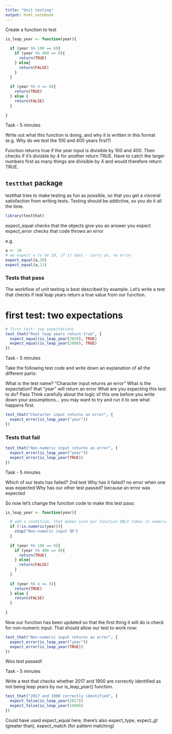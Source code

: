 ```yaml
---
title: "Unit testing"
output: html_notebook
---
```


Create a function to test

```r
is_leap_year <- function(year){
  
  if (year %% 100 == 0){
    if (year %% 400 == 0){
      return(TRUE)
    } else{
      return(FALSE)
    }
  } 
    
  if (year %% 4 == 0){
    return(TRUE)
  } else {
    return(FALSE)
  }
  
}
```


Task - 5 minutes

Write out what this function is doing, and why it is written in this format (e.g. Why do we test the 100 and 400 years first?)

Function returns true if the year input is divisible by 100 and 400. Then checks if it's divisble by 4 for another return TRUE. Have to catch the larger numbers first as many things are divisible by 4 and would therefore return TRUE.

## `testthat` package

testthat tries to make testing as fun as possible, so that you get a visceral satisfaction from writing tests. Testing should be addictive, so you do it all the time.


```r
library(testthat)
```

expect_equal checks that the objects give you an answer you expect
expect_error checks that code throws an error

e.g.
```r
a <- 10
# we expect a to be 10, if it does - carry on, no error
expect_equal(a,10)
expect_equal(a,11)
```

### Tests that pass

The workflow of unit testing is best described by example. Let’s write a test that checks if real leap years return a true value from our function.


# first test: two expectations
```r
# first test: two expectations
test_that("Real leap years return true", {
  expect_equal(is_leap_year(2020), TRUE)
  expect_equal(is_leap_year(2000), TRUE)
})
```

Task - 5 minutes

Take the following test code and write down an explanation of all the different parts:

What is the test name?
"Character input returns an error"
What is the expectation?
that "year" will return an error
What are you expecting this test to do?
Pass
Think carefully about the logic of this one before you write down your assumptions… you may want to try and run it to see what happens first.

```r
test_that("Character input returns an error", {
  expect_error(is_leap_year("year"))
})
```

### Tests that fail

```r
test_that("Non-numeric input returns an error", {
  expect_error(is_leap_year("year"))
  expect_error(is_leap_year(TRUE))
})
```
Task - 5 minutes

Which of our tests has failed?
2nd test
Why has it failed?
no error when one was expected
Why has our other test passed?
because an error was expected 


So now let’s change the function code to make this test pass:

```r
is_leap_year <- function(year){

  # add a condition, that makes sure our function ONLY takes in numeric input
  if (!is.numeric(year)){
    stop("Non-numeric input 😿")
  }
    
  if (year %% 100 == 0){
    if (year %% 400 == 0){
      return(TRUE)
    } else{
      return(FALSE)
    }
  } 
    
  if (year %% 4 == 0){
    return(TRUE)
  } else {
    return(FALSE)
  }
  
}
```

Now our function has been updated so that the first thing it will do is check for non-numeric input. That should allow our test to work now:

```r
test_that("Non-numeric input returns an error", {
  expect_error(is_leap_year("year"))
  expect_error(is_leap_year(TRUE))
})
```

Woo test passed!

Task - 5 minutes

Write a test that checks whether 2017 and 1900 are correctly identified as not being leap years by our is_leap_year() function.

```r
test_that("2017 and 1900 correctly identified", {
  expect_false(is_leap_year(2017))
  expect_false(is_leap_year(1900))
})
```

Could have used expect_equal here, there's also expect_type, expect_gt (greater than), expect_match (for pattern matching)


